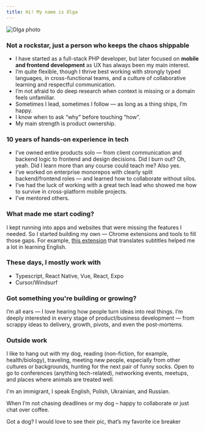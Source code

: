 ```yaml
---
title: Hi! My name is Olga
---
```



<Image src="/images/me.jpeg" alt="Olga photo" width={250} height={250} className="avatar-img"/>

### Not a rockstar, just a person who keeps the chaos shippable
- I have started as a full-stack PHP developer, but later focused on **mobile and frontend development** as UX has always been my main interest.
- I’m quite flexible, though I thrive best working with strongly typed languages, in cross-functional teams, and a culture of collaborative learning and respectful communication.
- I’m not afraid to do deep research when context is missing or a domain feels unfamiliar.
- Sometimes I lead, sometimes I follow — as long as a thing ships, I’m happy.
- I know when to ask “why” before touching “how”.
- My main strength is product ownership.

### 10 years of hands-on experience in tech
- I’ve owned entire products solo — from client communication and backend logic to frontend and design decisions.
Did I burn out? Oh, yeah. Did I learn more than any course could teach me? Also yes.
- I’ve worked on enterprise monorepos with clearly split backend/frontend roles — and learned how to collaborate without silos.
- I’ve had the luck of working with a great tech lead who showed me how to survive in cross-platform mobile projects.
- I’ve mentored others.

### What made me start coding?
I kept running into apps and websites that were missing the features I needed.
So I started building my own — Chrome extensions and tools to fill those gaps.
For example, [this extension](https://youtu.be/4_J4AvmPMNo?si=Z-PdDIQauuuIsZDP) that translates subtitles helped me a lot in learning English.

### These days, I mostly work with
- Typescript, React Native, Vue, React, Expo
- Cursor/Windsurf

### Got something you're building or growing?
I’m all ears — I love hearing how people turn ideas into real things.
I’m deeply interested in every stage of product/business development — from scrappy ideas to delivery, growth, pivots, and even the post-mortems.

### Outside work
I like to hang out with my dog, reading (non-fiction, for example, health/biology), traveling, meeting new people,
especially from other cultures or backgrounds, hunting for the next pair of funny socks.
Open to go to conferences (anything tech-related), networking events, meetups, and places where animals are treated well.

I'm an immigrant, I speak English, Polish, Ukrainian, and Russian.

When I’m not chasing deadlines or my dog – happy to collaborate or just chat over coffee.

<Callout type='warning' emoji="🐶">Got a dog? I would love to see their pic, that’s my favorite ice breaker</Callout>
